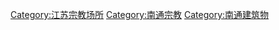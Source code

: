 [[Category:江苏宗教场所|Category:江苏宗教场所]]
[[Category:南通宗教|Category:南通宗教]]
[[Category:南通建筑物|Category:南通建筑物]]